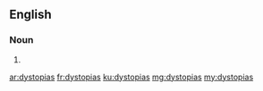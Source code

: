 ==English==

===Noun===
{{head|en}}

# {{plural of|dystopia}}

[[ar:dystopias]]
[[fr:dystopias]]
[[ku:dystopias]]
[[mg:dystopias]]
[[my:dystopias]]